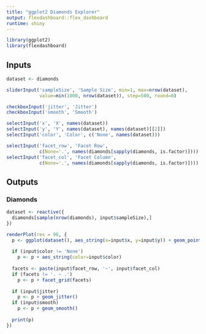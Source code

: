 ```yaml
---
title: "ggplot2 Diamonds Explorer"
output: flexdashboard::flex_dashboard
runtime: shiny
---
```


```r
library(ggplot2)
library(flexdashboard)
```

Inputs {.sidebar}
-----------------------------------------------------------------------

```r

dataset <- diamonds

sliderInput('sampleSize', 'Sample Size', min=1, max=nrow(dataset),
            value=min(1000, nrow(dataset)), step=500, round=0)

checkboxInput('jitter', 'Jitter')
checkboxInput('smooth', 'Smooth')

selectInput('x', 'X', names(dataset))
selectInput('y', 'Y', names(dataset), names(dataset)[[2]])
selectInput('color', 'Color', c('None', names(dataset)))

selectInput('facet_row', 'Facet Row',
            c(None='.', names(diamonds[sapply(diamonds, is.factor)])))
selectInput('facet_col', 'Facet Column',
            c(None='.', names(diamonds[sapply(diamonds, is.factor)])))
```

Outputs
-----------------------------------------------------------------------

### Diamonds

```r

dataset <- reactive({
  diamonds[sample(nrow(diamonds), input$sampleSize),]
})

renderPlot(res = 96, {
  p <- ggplot(dataset(), aes_string(x=input$x, y=input$y)) + geom_point()
  
  if (input$color != 'None')
    p <- p + aes_string(color=input$color)
  
  facets <- paste(input$facet_row, '~', input$facet_col)
  if (facets != '. ~ .')
    p <- p + facet_grid(facets)
  
  if (input$jitter)
    p <- p + geom_jitter()
  if (input$smooth)
    p <- p + geom_smooth()
  
  print(p)
})
```


